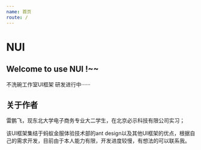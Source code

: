 ```yaml
---
name: 首页
route: /
---
```


# NUI

## Welcome to use NUI !~~

不洗碗工作室UI框架 研发进行中······

## 关于作者 

雷鹏飞，现东北大学电子商务专业大二学生，在北京必示科技有限公司实习；

该UI框架集结于蚂蚁金服体验技术部的ant design以及其他UI框架的优点，根据自己的需求开发，目前由于本人能力有限，开发进度较慢，有想法的可以联系我。

